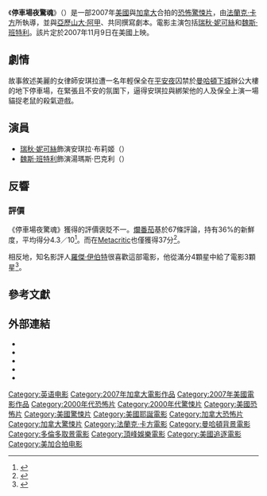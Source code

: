 {{noteTA
|G1=Movie
|G2=Show
}}
{{Infobox film
| name           = 停車場夜驚魂
| original_name  = {{lang|en|''P2''}}
| image          = P2 Poster.jpg
| caption        = 電影海報
| director       = [[法蘭克·卡方|法蘭克·卡方]]
| producer       = [[亞歷山大·阿甲|亞歷山大·阿甲]]<br>Erik Feig<br>{{le|葛高瑞·勒瓦瑟|Grégory Levasseur}}<br>Patrick Wachsberger
| writer         = 亞歷山大·阿甲<br>法蘭克·卡方<br>葛高瑞·勒瓦瑟
| starring       = [[瑞秋·妮可絲|瑞秋·妮可絲]]<br>[[魏斯·班特利|魏斯·班特利]]
| music          = {{le|Tomandandy|Tomandandy}}
| cinematography = {{le|麥辛·亞歷山大|Maxime Alexandre}}
| editing        = Patrick McMahon
| distributor    = [[頂峰娛樂|頂峰娛樂]]（美國）<br/>{{le|Palisades Tartan|Palisades Tartan}}（英國）
| released       = {{Film date|2007|11|9|美國}}
| runtime        = 98分鐘
| country        = 美國<br />加拿大
| language       = 英語
| budget         = 350萬美元
| gross          = 770萬美元
| preceded_by    = 
| followed_by    = 
| cn_name        = 车库惊魂
| hk_name        = 奪命停車場
| tw_name        = 停車場夜驚魂
}}
《'''停車場夜驚魂'''》（{{lang-en|''P2''}}）是一部2007年[[美國|美國]]與[[加拿大|加拿大]]合拍的[[恐怖片|恐怖]][[驚悚片|驚悚片]]，由[[法蘭克·卡方|法蘭克·卡方]]所執導，並與[[亞歷山大·阿甲|亞歷山大·阿甲]]、{{le|葛高瑞·勒瓦瑟|Grégory Levasseur}}共同撰寫劇本。電影主演包括[[瑞秋·妮可絲|瑞秋·妮可絲]]和[[魏斯·班特利|魏斯·班特利]]。該片定於2007年11月9日在美國上映。

== 劇情 ==
故事敘述美麗的女律師安琪拉遭一名年輕保全在[[聖誕夜|平安夜]]囚禁於[[曼哈頓下城|曼哈頓下城]]辦公大樓的地下停車場，在緊張且不安的氛圍下，逼得安琪拉與綁架他的人及保全上演一場貓捉老鼠的殺氣遊戲。

== 演員 ==
* [[瑞秋·妮可絲|瑞秋·妮可絲]]飾演安琪拉·布莉姬（{{lang|en|Angela Bridges}}）
* [[魏斯·班特利|魏斯·班特利]]飾演湯瑪斯·巴克利（{{lang|en|Thomas Barclay}}）

== 反響 ==
=== 評價 ===
《停車場夜驚魂》獲得的評價褒貶不一。[[爛番茄|爛番茄]]基於67條評論，持有36%的新鮮度，平均得分4.3／10<ref>{{cite web |url=http://www.rottentomatoes.com/m/p2/ |title=P2 - Rotten Tomatoes |accessdate=2007-11-10 |publisher=[[Rotten_Tomatoes|Rotten Tomatoes]] |archive-date=2020-12-14 |archive-url=https://web.archive.org/web/20201214200712/https://www.rottentomatoes.com/m/p2 |dead-url=no }}</ref>。而在[[Metacritic|Metacritic]]也僅獲得37分<ref>{{cite web |url=http://www.metacritic.com/film/titles/p2 |title=P2 (2007): Reviews |accessdate=2007-11-10 |publisher=[[Metacritic|Metacritic]] |archive-date=2009-02-13 |archive-url=https://web.archive.org/web/20090213173559/http://www.metacritic.com/film/titles/p2 |dead-url=no }}</ref>。

相反地，知名影評人[[羅傑·伊伯特|羅傑·伊伯特]]很喜歡這部電影，他從滿分4顆星中給了電影3顆星<ref>{{cite web |url=http://rogerebert.suntimes.com/apps/pbcs.dll/article?AID=%2F20071108%2FREVIEWS%2F711080305%2F1023 |title=P2 |date=2007-11-08 |deadurl=yes |archiveurl=https://web.archive.org/web/20090317024504/http://rogerebert.suntimes.com/apps/pbcs.dll/article?AID=%2F20071108%2FREVIEWS%2F711080305%2F1023 |archivedate=2009-03-17 |accessdate=2017-08-05 }}</ref>。

== 參考文獻 ==
{{Reflist|30em}}

== 外部連結 ==
* {{IMDb title|id=0804516|title=P2}}
* {{rotten-tomatoes|id=p2|title=P2}}
* {{metacritic film|id=p2|title=P2}}
* {{mojo title|id=p2|title=P2}}
* {{Amg movie|389683|P2}}

{{Franck Khalfoun}}
{{DEFAULTSORT:P2}}
[[Category:英语电影|Category:英语电影]]
[[Category:2007年加拿大電影作品|Category:2007年加拿大電影作品]]
[[Category:2007年美國電影作品|Category:2007年美國電影作品]]
[[Category:2000年代恐怖片|Category:2000年代恐怖片]]
[[Category:2000年代驚悚片|Category:2000年代驚悚片]]
[[Category:美國恐怖片|Category:美國恐怖片]]
[[Category:美國驚悚片|Category:美國驚悚片]]
[[Category:美國耶誕電影|Category:美國耶誕電影]]
[[Category:加拿大恐怖片|Category:加拿大恐怖片]]
[[Category:加拿大驚悚片|Category:加拿大驚悚片]]
[[Category:法蘭克·卡方電影|Category:法蘭克·卡方電影]]
[[Category:曼哈頓背景電影|Category:曼哈頓背景電影]]
[[Category:多倫多取景電影|Category:多倫多取景電影]]
[[Category:頂峰娛樂電影|Category:頂峰娛樂電影]]
[[Category:美國追逐電影|Category:美國追逐電影]]
[[Category:美加合拍电影|Category:美加合拍电影]]